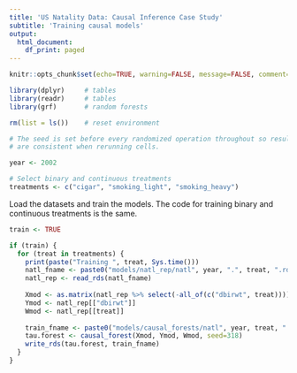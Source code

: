 ```yaml
---
title: 'US Natality Data: Causal Inference Case Study'
subtitle: 'Training causal models'
output:
  html_document:
    df_print: paged
---
```


```r
knitr::opts_chunk$set(echo=TRUE, warning=FALSE, message=FALSE, comment=NA)

library(dplyr)     # tables
library(readr)     # tables
library(grf)       # random forests

rm(list = ls())    # reset environment

# The seed is set before every randomized operation throughout so results
# are consistent when rerunning cells.
```


```r
year <- 2002 

# Select binary and continuous treatments
treatments <- c("cigar", "smoking_light", "smoking_heavy")
```

Load the datasets and train the models. The code for training binary and
continuous treatments is the same.

```r
train <- TRUE

if (train) {
  for (treat in treatments) {
    print(paste("Training ", treat, Sys.time()))
    natl_fname <- paste0("models/natl_rep/natl", year, ".", treat, ".rds")
    natl_rep <- read_rds(natl_fname)
    
    Xmod <- as.matrix(natl_rep %>% select(-all_of(c("dbirwt", treat))))
    Ymod <- natl_rep[["dbirwt"]]
    Wmod <- natl_rep[[treat]]
    
    train_fname <- paste0("models/causal_forests/natl", year, treat, ".rds")
    tau.forest <- causal_forest(Xmod, Ymod, Wmod, seed=318)
    write_rds(tau.forest, train_fname)
  }
}
```
